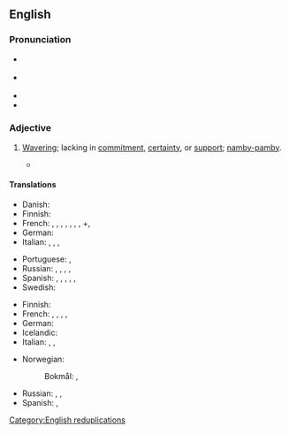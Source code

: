 ==English==
{{was wotd|2010|July|3}}

===Pronunciation===
* {{a|UK}} {{IPA|en|/ˈwɪʃ.iˌwɒʃ.i/}}
* {{a|US}} {{IPA|en|/ˈwɪʃ.iˌwɔ.ʃi/|/ˈwɪʃ.iˌwɑ.ʃi/}}
* {{audio|en|en-us-wishy-washy.ogg|Audio (US)}}
* {{audio|en|en-au-wishy-washy.ogg|Audio (AU)}}

===Adjective===
{{en-adj|er|more}}

# [[waver|Waver]]ing; lacking in [[commitment]], [[certainty]], or [[support]]; [[namby-pamby]].
#:{{ux|en|Not wanting to be pressed for details, public relations gave a '''wishy-washy''' answer.}
# [[thin|Thin]] or [[watery]].
#:{{ux|en|The '''wishy-washy''' orange juice served by the cafeteria not only failed to be sweet; it was barely orange.}}
#* {{quote-journal|en|1915||Maine booze turns an iron tub blue|The Mixer and Server|passage=Usually the quality of the liquor is judged by the "bite" of it. The hotter the better. A drink of first class, aged whisky would be ridiculed in most parts of Maine as a '''wishy-washy''' beverage fit only for mollycoddles. The Down East "soak" wants something that stings and burns all the way, and usually he gets it{{...}}}}
#* {{quote-book|en|2006|Gipsy Petulengro|Romany Hints for Outdoor Living and Tips for Ramblers|page=7|passage=And you will appreciate drinking the hot cup, or rather billy, of ''tea''—which is more than one can call the '''wishy-washy''' concoction served up in some 'tea-houses'.}}

====Translations====
{{trans-top|wavering or lacking in commitment, certainty, or support}}
* Danish: {{t|da|vægelsindet}}
* Finnish: {{t+|fi|ympäripyöreä}}
* French: {{t+|fr|molasse}}, {{t+|fr|mollasson}}, {{t+|fr|béni-oui-oui}}, {{t+|fr|chiffe molle}}, {{t+|fr|femmelette}}, {{t+|fr|couille molle}} {{qualifier|colloquial}}, {{t+|fr|girouette}}, +{{t+|fr|fadasse}}, {{t+|fr|aseptisé}}
* German: {{t+|de|Wischiwaschi|alt=Wischiwaschi-}}
* Italian: {{t+|it|incerto}}, {{t+|it|smidollato}}, {{t|it|mollaccione|m}}, {{t+|it|indeciso|m}}
{{trans-mid}}
* Portuguese: {{t+|pt|indeciso|m}}, {{t|pt|enrolado|m}}
* Russian: {{t+|ru|невырази́тельный}}, {{t+|ru|безли́кий}}, {{t+|ru|бле́дный}}, {{qualifier|somewhat|informal}} {{t+|ru|хи́лый}}, {{t+|ru|зы́бкий|m}}
* Spanish: {{t+|es|indeciso|m}}, {{t+|es|lábil}}, {{t+|es|débil}}, {{t+|es|vacilante}}, {{t+|es|veleta}}, {{t+|es|tornadizo}}
* Swedish: {{t+|sv|vacklande}}
{{trans-bottom}}

{{trans-top|thin or watery}}
* Finnish: {{t+|fi|vetinen}}
* French: {{t+|fr|lavasse}}, {{t+|fr|jus de chaussette}}, {{t+|fr|pisse d'âne}}, {{t+|fr|bibine}}, {{t+|fr|eau de vaisselle}}
* German: {{t+|de|verwässert}}
* Icelandic: {{t|is|lapþunnur|m}}
* Italian: {{t+|it|annacquato|m}}, {{t+|it|allungato|m}}, {{t+|it|diluito|m}}
{{trans-mid}}
* Norwegian:
*: Bokmål: {{t+|nb|vassen}}, {{t+|nb|tynn}}
* Russian: {{t+|ru|водяни́стый}}, {{t+|ru|сла́бый}}, {{t+|ru|жи́дкий}}
* Spanish: {{t+|es|bebistrajo}}, {{t+|es|aguado}}
{{trans-bottom}}

[[Category:English reduplications]]